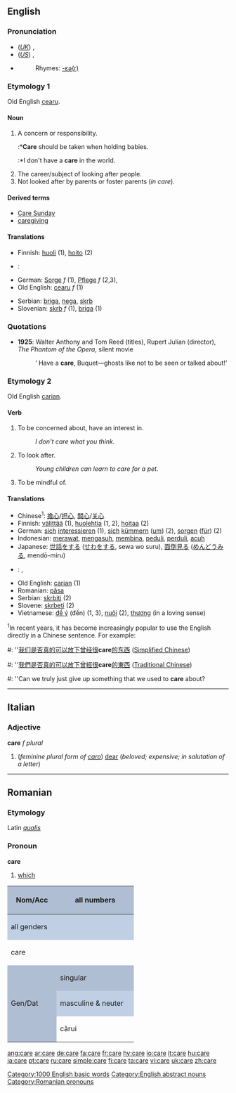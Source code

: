 ==English==

{{rank|following|fell|different|388|care|war|short|able}}

===Pronunciation===
*(''[[Received Pronunciation|UK]]'') {{IPA|/kɛə/}}, {{SAMPA|/kE@/}}
*(''[[General American|US]]'') {{IPA|/kɛɹ/}}, {{SAMPA|/kEr/}}
*{{audio|en-us-care.ogg|Audio (US)}}
*:Rhymes: [[Rhymes:English:-ɛə(r)|-ɛə(r)]]

===Etymology 1===
Old English [[cearu]].

====Noun====
{{en-noun|s|-}}

# A concern or responsibility.
#:*'''Care''' should be taken when holding babies.
#:*I don't have a '''care''' in the world.
# The career/subject of looking after people.
# Not looked after by parents or foster parents (''in care'').

====Derived terms====
*[[Care Sunday]]
*[[caregiving]]

====Translations====
{{rfc-trans}}
{{top}}
*Finnish: [[huoli]] (1), [[hoito]] (2)
*{{ku}}: {{KUchar|[[ئاگا]]}}
*German: [[Sorge]] ''f'' (1), [[Pflege]] ''f'' (2,3),
*Old English: [[cearu]] ''f'' (1)
{{mid}}
*Serbian: [[briga]], [[nega]], [[skrb]]
*Slovenian: [[skrb]] ''f'' (1), [[briga]] (1)
{{bottom}}

===Quotations===
*'''1925''': Walter Anthony and Tom Reed (titles), Rupert Julian (director), ''The Phantom of the Opera'', silent movie
*:‘<!--sic-->Have a '''care''', Buquet—ghosts like not to be seen or talked about!’

===Etymology 2===
Old English [[carian]].

====Verb====
{{en-verb|car|ing}}

# {{intransitive}} To be concerned about, have an interest in.
#:''I don't care what you think.''
# {{intransitive}} To look after.
#:''Young children can learn to care for a pet.''
# {{intransitive}} To be mindful of.

====Translations====
{{rfc-trans}}
{{top}}
*Chinese<sup>1</sup>: [[擔心]]/[[担心]], [[關心]]/[[关心]]
*Finnish: [[välittää]] (1), [[huolehtia]] (1, 2), [[hoitaa]] (2)
*German: [[sich]] [[interessieren]] (1), [[sich]] [[kümmern]] ([[um]]) (2), [[sorgen]] ([[für]]) (2)
*Indonesian: [[rawat|merawat]], [[asuh|mengasuh]], [[bina|membina]], [[peduli]], [[perduli]], [[acuh]]
*Japanese: [[世話]]をする ([[せわ]]をする, sewa wo suru), [[面倒見る]] ([[めんどうみる]], mendō-miru)
*{{ku}}: {{KUchar|[[گوێ]]}}, {{KUchar|[[گوێدان]]}}
{{mid}}
*Old English: [[carian]] (1)
*Romanian: [[păsa]]
*Serbian: [[skrbiti]] (2)
*Slovene: [[skrbeti]] (2)
*Vietnamese: [[để ý]] (đến) (1, 3), [[nuôi]] (2), [[thương]] (in a loving sense)
{{bottom}}

<sup>1</sup>In recent years, it has become increasingly popular to use the English directly in a Chinese sentence.  For example:
#: ''[[我们]][[是否]][[真]][[的]][[可以]][[放下]][[曾经]][[很]]'''care'''[[的]][[东西]] ([[Simplified Chinese]])
#: ''[[我們]][[是否]][[真]][[的]][[可以]][[放下]][[曾經]][[很]]'''care'''[[的]][[東西]] ([[Traditional Chinese]])
#: ''Can we truly just give up something that we used to '''care''' about?

[[Category:1000 English basic words]]
[[Category:English abstract nouns]]

----

==Italian==

===Adjective===
'''care''' ''f plural''

# (''feminine plural form of [[caro]]'') [[dear]] (''beloved; expensive; in salutation of a letter'')

----

==Romanian==

===Etymology===
Latin ''[[qualis]]''

===Pronoun===
'''care'''

# [[which]]

<center>
{| style="background:#F0F0F0"

|-
! rowspan=3 style="height:4em;width:6em;background:#b0bed3" | Nom/Acc
! colspan=3 style="background:#b0bed3" | all numbers
|-
! colspan=3 style="width:10em;background:#c0cfe4" | all genders
|-
| colspan=3 | care

|-
! rowspan=3 style="height:4em;background:#b0bed3" | Gen/Dat
! colspan="2" style="background:#b0bed3" | singular
! style="background:#b0bed3" | plural
|-
! style="width:10em;background:#c0cfe4" | masculine & neuter
! style="width:10em;background:#c0cfe4" | feminine
! style="width:10em;background:#c0cfe4" | all genders
|-
| cărui
| cărei
| căror
|}
</center>

[[Category:Romanian pronouns]]

[[ang:care]]
[[ar:care]]
[[de:care]]
[[fa:care]]
[[fr:care]]
[[hy:care]]
[[io:care]]
[[it:care]]
[[hu:care]]
[[ja:care]]
[[pt:care]]
[[ru:care]]
[[simple:care]]
[[fi:care]]
[[ta:care]]
[[vi:care]]
[[uk:care]]
[[zh:care]]